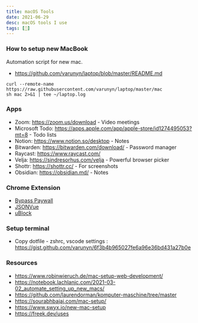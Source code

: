 ```yaml
---
title: macOS Tools
date: 2021-06-29
desc: macOS tools I use
tags: [🌱]
---
```


### How to setup new MacBook

Automation script for new mac.

- https://github.com/varunyn/laptop/blob/master/README.md

```shell
curl --remote-name https://raw.githubusercontent.com/varunyn/laptop/master/mac
sh mac 2>&1 | tee ~/laptop.log
```

### Apps

- Zoom: https://zoom.us/download - Video meetings
- Microsoft Todo: https://apps.apple.com/app/apple-store/id1274495053?mt=8 - Todo lists
- Notion: https://www.notion.so/desktop - Notes
- Bitwarden: https://bitwarden.com/download/ - Password manager
- Raycast: https://www.raycast.com/
- Velja: https://sindresorhus.com/velja - Powerful browser picker
- Shottr: https://shottr.cc/ - For screenshots
- Obsidian: https://obsidian.md/ - Notes

### Chrome Extension

- [Bypass Paywall](https://github.com/iamadamdev/bypass-paywalls-chrome)
- [JSONVue](https://chrome.google.com/webstore/detail/jsonvue/chklaanhfefbnpoihckbnefhakgolnmc)
- [uBlock](https://chrome.google.com/webstore/detail/ublock-origin/cjpalhdlnbpafiamejdnhcphjbkeiagm)

### Setup terminal

- Copy dotfile - zshrc, vscode settings : https://gist.github.com/varunyn/6f3b4b965027fe6a96e36bd431a27b0e

### Resources

- https://www.robinwieruch.de/mac-setup-web-development/
- https://notebook.lachlanjc.com/2021-03-02_automate_setting_up_new_macs/
- https://github.com/laurendorman/komputer-maschine/tree/master
- https://sourabhbajaj.com/mac-setup/
- https://www.swyx.io/new-mac-setup
- https://freek.dev/uses
